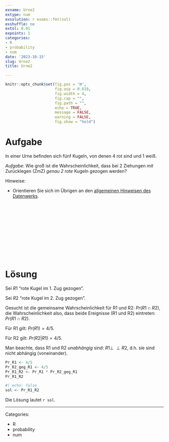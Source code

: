 ```yaml
---
exname: Urne2
extype: num
exsolution: r exams::fmt(sol)
exshuffle: no
extol: 0.01
expoints: 1
categories:
- R
- probability
- num
date: '2023-10-15'
slug: Urne2
title: Urne2

---
```




```r
knitr::opts_chunk$set(fig.pos = 'H',
                      fig.asp = 0.618,
                      fig.width = 4,
                      fig.cap = "", 
                      fig.path = "",
                      echo = TRUE,
                      message = FALSE,
                      warning = FALSE,
                      fig.show = "hold")
```







# Aufgabe

In einer Urne befinden sich fünf Kugeln, von denen 4 rot sind und 1 weiß.


*Aufgabe*: Wie groß ist die Wahrscheinlichkeit, dass bei 2 Ziehungen *mit* Zurücklegen (ZmZ) *genau 2 rote* Kugeln gezogen werden?


Hinweise:

- Orientieren Sie sich im Übrigen an den [allgemeinen Hinweisen des Datenwerks](https://datenwerk.netlify.app/hinweise).




</br>
</br>
</br>
</br>
</br>
</br>
</br>
</br>
</br>
</br>

# Lösung

Sei $R1$ "rote Kugel im 1. Zug gezogen".

Sei $R2$ "rote Kugel im 2. Zug gezogen".

Gesucht ist die gemeinsame Wahrscheinlichkeit für R1 und R2: $Pr(R1 \cap R2)$,
die Wahrscheinlichkeit also, dass beide Ereignisse (R1 und R2) eintreten: $Pr(R1 \cap R2)$.


Für R1 gilt: $Pr(R1) = 4/5$.

Für R2 gilt: $Pr(R2|R1) = 4/5$.

	
\newcommand{\indep}{\perp \!\!\! \perp}

Man beachte, dass R1 und R2  *unabhängig* sind: $R1 \indep R2$,
d.h. sie sind nicht abhängig (voneinander).

```r
Pr_R1 <- 4/5
Pr_R2_geg_R1 <- 4/5
Pr_R1_R2 <- Pr_R1 * Pr_R2_geg_R1
Pr_R1_R2
```


```r
#| echo: false
sol <- Pr_R1_R2
```


Die Lösung lautet ``r sol``.




---

Categories: 

- R
- probability
- num


